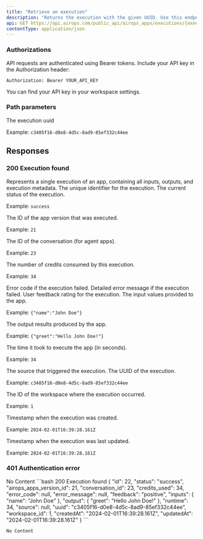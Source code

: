 ```yaml
---
title: "Retrieve an execution"
description: "Returns the execution with the given UUID. Use this endpoint to check the status, inputs, outputs, and other details of an execution."
api: GET https://api.airops.com/public_api/airops_apps/executions/{execution_uuid}
contentType: application/json
---
```


### Authorizations

<ParamField header="Authorization" type="string" required>
API requests are authenticated using Bearer tokens. Include your API key in the Authorization header:

`Authorization: Bearer YOUR_API_KEY`

You can find your API key in your workspace settings.
</ParamField>

### Path parameters

<ParamField path="execution_uuid" type="string" format="uuid" required>
The execution uuid

Example: `c3405f16-d0e8-4d5c-8ad9-85ef332c44ee`
</ParamField>

## Responses

### 200 Execution found

<Expandable title="Response body">
<ResponseField name="Response" type="object">
Represents a single execution of an app, containing all inputs, outputs, and execution metadata.
<Expandable title="properties">
<ResponseField name="id" type="string" required>
The unique identifier for the execution.
</ResponseField>

<ResponseField name="status" type="string" enum required>
The current status of the execution.

Example: `success`
</ResponseField>

<ResponseField name="airops_apps_version_id" type="integer">
The ID of the app version that was executed.

Example: `21`
</ResponseField>

<ResponseField name="conversation_id" type="string">
The ID of the conversation (for agent apps).

Example: `23`
</ResponseField>

<ResponseField name="credits_used" type="integer">
The number of credits consumed by this execution.

Example: `34`
</ResponseField>

<ResponseField name="error_code" type="string">
Error code if the execution failed.
</ResponseField>

<ResponseField name="error_message" type="string">
Detailed error message if the execution failed.
</ResponseField>

<ResponseField name="feedback" type="string" enum>
User feedback rating for the execution.
</ResponseField>

<ResponseField name="inputs" type="object">
The input values provided to the app.

Example: `{"name":"John Doe"}`
</ResponseField>

<ResponseField name="output" type="object">
The output results produced by the app.

Example: `{"greet":"Hello John Doe!"}`
</ResponseField>

<ResponseField name="runtime" type="integer">
The time it took to execute the app (in seconds).

Example: `34`
</ResponseField>

<ResponseField name="source" type="string">
The source that triggered the execution.
</ResponseField>

<ResponseField name="uuid" type="string" format="uuid">
The UUID of the execution.

Example: `c3405f16-d0e8-4d5c-8ad9-85ef332c44ee`
</ResponseField>

<ResponseField name="workspace_id" type="integer">
The ID of the workspace where the execution occurred.

Example: `1`
</ResponseField>

<ResponseField name="createdAt" type="string" format="date-time" required>
Timestamp when the execution was created.

Example: `2024-02-01T16:39:28.161Z`
</ResponseField>

<ResponseField name="updatedAt" type="string" format="date-time" required>
Timestamp when the execution was last updated.

Example: `2024-02-01T16:39:28.161Z`
</ResponseField>
</Expandable>
</ResponseField>
</Expandable>

### 401 Authentication error
<Expandable>
No Content
</Expandable>


<ResponseExample>
```bash 200 Execution found
{
  "id": 22,
  "status": "success",
  "airops_apps_version_id": 21,
  "conversation_id": 23,
  "credits_used": 34,
  "error_code": null,
  "error_message": null,
  "feedback": "positive",
  "inputs": {
    "name": "John Doe"
  },
  "output": {
    "greet": "Hello John Doe!"
  },
  "runtime": 34,
  "source": null,
  "uuid": "c3405f16-d0e8-4d5c-8ad9-85ef332c44ee",
  "workspace_id": 1,
  "createdAt": "2024-02-01T16:39:28.161Z",
  "updatedAt": "2024-02-01T16:39:28.161Z"
}
```

```bash 401 Authentication error
No Content
```
</ResponseExample>

